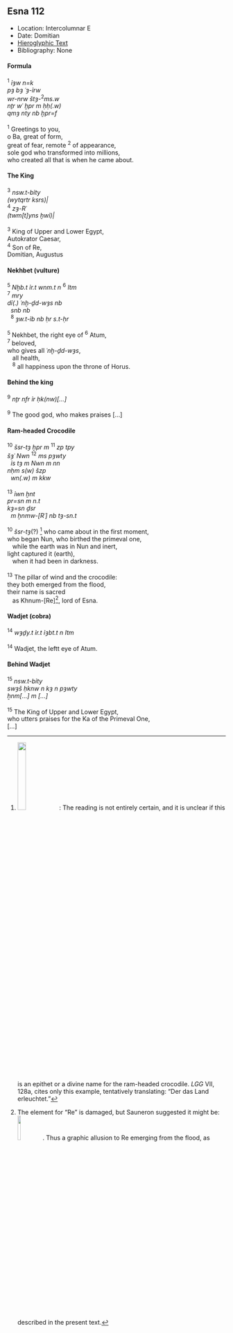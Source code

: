 ## Esna 112 {-}

<style>
  .col2 {
    columns: 2 300px;         /* number of columns and width in pixels*/
    -webkit-columns: 2 300px; /* chrome, safari */
    -moz-columns: 2 300px;    /* firefox */
    -webkit-column-break-inside: avoid;
    -page-break-inside: avoid;
    -break-inside: avoid;
  }

</style>


- Location: Intercolumnar E
- Date: Domitian
- [Hieroglyphic Text](https://www.ifao.egnet.net/uploads/publications/enligne/Temples-Esna002.pdf#page=285){target="_blank"}
- Bibliography: None


#### Formula {-}
<div class="col2">

| ^1^ *ỉȝw n=k* 
| *pȝ bȝ ʿȝ-ỉrw  *
| *wr-nrw štȝ-*^2^*ms.w  *
| *nṯr wʿ ḫpr m ḥḥ(.w) *
| *qmȝ nty nb ḫpr=f  *
|  
| ^1^ Greetings to you,
| o Ba, great of form,
| great of fear, remote ^2^ of appearance,
| sole god who transformed into millions,
| who created all that is when he came about.

</div>

#### The King {-}
<div class="col2">

| ^3^ *nsw.t-bỉty  *
| *(wytqrtr ksrs)|  *
| ^4^ *zȝ-Rʿ  *
| *(twm[t]yns ḫwỉ)|  *
| 
| ^3^ King of Upper and Lower Egypt,
| Autokrator Caesar,
| ^4^ Son of Re,
| Domitian, Augustus

</div>

#### Nekhbet (vulture) {-}
<div class="col2">

| ^5^ *Nḫb.t ỉr.t wnm.t n* ^6^ *Itm  *
| ^7^ *mry  *
| *dỉ(.) ʿnḫ-ḏd-wȝs nb  *
|   *snb nb  *
|   ^8^ *ȝw.t-ỉb nb ḥr s.t-ḥr  *
|
| ^5^ Nekhbet, the right eye of ^6^ Atum,
| ^7^ beloved, 
| who gives all *ʿnḫ-ḏd-wȝs*,
|    all health,
|    ^8^ all happiness upon the throne of Horus.
</div>

#### Behind the king {-}
<div class="col2">

| ^9^ *nṯr nfr ỉr ḥk(nw)[...]*
|
| ^9^ The good god, who makes praises [...]
</div>

#### Ram-headed Crocodile {-}

<div class="col2">

| ^10^ *šsr-tȝ ḫpr m* ^11^ *zp tpy  *
| *šȝʿ Nwn* ^12^ *ms pȝwty  *
|   *ỉs tȝ m Nwn m nn  *
| *nḥm s(w) šzp  *
|   *wn(.w) m kkw  *
|   
| ^13^ *ỉwn ḫnt  *
| *pr=sn m n.t  *
| *kȝ=sn ḏsr   *
|   *m ẖnmw-[Rʿ] nb tȝ-sn.t  *
|  
| ^10^ *šsr-tȝ*(?) [^fn-112-1] who came about in the first moment,
| who began Nun, who birthed the primeval one,
|    while the earth was in Nun and inert,
| light captured it (earth),
|    when it had been in darkness.
| 
| ^13^ The pillar of wind and the crocodile:
| they both emerged from the flood,
| their name is sacred  
|    as Khnum-[Re][^fn-112-2], lord of Esna.
</div>


#### Wadjet (cobra) {-}
<div class="col2">

| ^14^ *wȝḏy.t ỉr.t ỉȝbt.t n Itm  *
|
| ^14^ Wadjet, the leftt eye of Atum.
</div>

#### Behind Wadjet {-}

<div class="col2">

| ^15^ *nsw.t-bỉty  *
| *swȝš ḥknw n kȝ n pȝwty  *
| *ẖnm[...] m [...]  *
|
| ^15^ The King of Upper and Lower Egypt,
| who utters praises for the Ka of the Primeval One,
| [...]
</div>

[^fn-112-1]: ![](images/112_1.png){width=20%}: The reading is not entirely certain, and it is unclear if this is an epithet or a divine name for the ram-headed crocodile. *LGG* VII, 128a, cites only this example, tentatively translating: "Der das Land erleuchtet."

[^fn-112-2]: The element for "Re" is damaged, but Sauneron suggested it might be: ![](images/112_2.png){width=12%}. Thus a graphic allusion to Re emerging from the flood, as described in the present text. 

